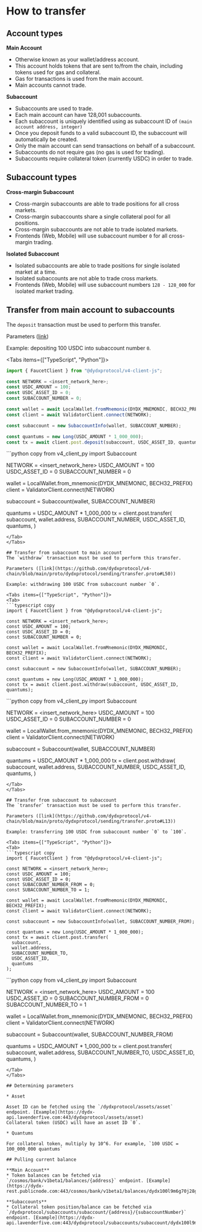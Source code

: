 
# How to transfer

## Account types

**Main Account**
* Otherwise known as your wallet/address account.
* This account holds tokens that are sent to/from the chain, including tokens used for gas and collateral.
* Gas for transactions is used from the main account.
* Main accounts cannot trade.

**Subaccount**
* Subaccounts are used to trade.
* Each main account can have 128,001 subaccounts.
* Each subaccount is uniquely identified using as subaccount ID of `(main account address, integer)`
* Once you deposit funds to a valid subaccount ID, the subaccount will automatically be created.
* Only the main account can send transactions on behalf of a subaccount.
* Subaccounts do not require gas (no gas is used for trading).
* Subaccounts require collateral token (currently USDC) in order to trade.

## Subaccount types

**Cross-margin Subaccount**
* Cross-margin subaccounts are able to trade positions for all cross markets.
* Cross-margin subaccounts share a single collateral pool for all positions.
* Cross-margin subaccounts are not able to trade isolated markets.
* Frontends (Web, Mobile) will use subaccount number `0` for all cross-margin trading.

**Isolated Subaccount**
* Isolated subaccounts are able to trade positions for single isolated market at a time.
* Isolated subaccounts are not able to trade cross markets.
* Frontends (Web, Mobile) will use subaccount numbers `128 - 128_000` for isolated market trading.

## Transfer from main account to subaccounts
The `deposit` transaction must be used to perform this transfer.

Parameters ([link](https://github.com/dydxprotocol/v4-chain/blob/main/proto/dydxprotocol/sending/transfer.proto#L31))

Example: depositing 100 USDC into subaccount number `0`.

<Tabs items={["TypeScript", "Python"]}>
<Tab>
```typescript copy
import { FaucetClient } from "@dydxprotocol/v4-client-js";

const NETWORK = <insert_network_here>;
const USDC_AMOUNT = 100;
const USDC_ASSET_ID = 0;
const SUBACCOUNT_NUMBER = 0;

const wallet = await LocalWallet.fromMnemonic(DYDX_MNEMONIC, BECH32_PREFIX);
const client = await ValidatorClient.connect(NETWORK);

const subaccount = new SubaccountInfo(wallet, SUBACCOUNT_NUMBER);

const quantums = new Long(USDC_AMOUNT * 1_000_000);
const tx = await client.post.deposit(subaccount, USDC_ASSET_ID, quantums);
```
</Tab>
<Tab>
```python copy
from v4_client_py import Subaccount

NETWORK = <insert_network_here>
USDC_AMOUNT = 100
USDC_ASSET_ID = 0
SUBACCOUNT_NUMBER = 0

wallet = LocalWallet.from_mnemonic(DYDX_MNEMONIC, BECH32_PREFIX)
client = ValidatorClient.connect(NETWORK)

subaccount = Subaccount(wallet, SUBACCOUNT_NUMBER)

quantums = USDC_AMOUNT * 1_000_000
tx = client.post.transfer(
    subaccount,
    wallet.address,
    SUBACCOUNT_NUMBER,
    USDC_ASSET_ID,
    quantums,
)
```
</Tab>
</Tabs>

## Transfer from subaccount to main account
The `withdraw` transaction must be used to perform this transfer.

Parameters ([link](https://github.com/dydxprotocol/v4-chain/blob/main/proto/dydxprotocol/sending/transfer.proto#L50))

Example: withdrawing 100 USDC from subaccount number `0`.

<Tabs items={["TypeScript", "Python"]}>
<Tab>
```typescript copy
import { FaucetClient } from "@dydxprotocol/v4-client-js";

const NETWORK = <insert_network_here>;
const USDC_AMOUNT = 100;
const USDC_ASSET_ID = 0;
const SUBACCOUNT_NUMBER = 0;

const wallet = await LocalWallet.fromMnemonic(DYDX_MNEMONIC, BECH32_PREFIX);
const client = await ValidatorClient.connect(NETWORK);

const subaccount = new SubaccountInfo(wallet, SUBACCOUNT_NUMBER);

const quantums = new Long(USDC_AMOUNT * 1_000_000);
const tx = await client.post.withdraw(subaccount, USDC_ASSET_ID, quantums);
```
</Tab>
<Tab>
```python copy
from v4_client_py import Subaccount

NETWORK = <insert_network_here>
USDC_AMOUNT = 100
USDC_ASSET_ID = 0
SUBACCOUNT_NUMBER = 0

wallet = LocalWallet.from_mnemonic(DYDX_MNEMONIC, BECH32_PREFIX)
client = ValidatorClient.connect(NETWORK)

subaccount = Subaccount(wallet, SUBACCOUNT_NUMBER)

quantums = USDC_AMOUNT * 1_000_000
tx = client.post.withdraw(
    subaccount,
    wallet.address,
    SUBACCOUNT_NUMBER,
    USDC_ASSET_ID,
    quantums,
)
```
</Tab>
</Tabs>

## Transfer from subaccount to subaccount
The `transfer` transaction must be used to perform this transfer.

Parameters ([link](https://github.com/dydxprotocol/v4-chain/blob/main/proto/dydxprotocol/sending/transfer.proto#L13))

Example: transferring 100 USDC from subaccount number `0` to `100`.

<Tabs items={["TypeScript", "Python"]}>
<Tab>
```typescript copy
import { FaucetClient } from "@dydxprotocol/v4-client-js";

const NETWORK = <insert_network_here>;
const USDC_AMOUNT = 100;
const USDC_ASSET_ID = 0;
const SUBACCOUNT_NUMBER_FROM = 0;
const SUBACCOUNT_NUMBER_TO = 1;

const wallet = await LocalWallet.fromMnemonic(DYDX_MNEMONIC, BECH32_PREFIX);
const client = await ValidatorClient.connect(NETWORK);

const subaccount = new SubaccountInfo(wallet, SUBACCOUNT_NUMBER_FROM);

const quantums = new Long(USDC_AMOUNT * 1_000_000);
const tx = await client.post.transfer(
  subaccount,
  wallet.address,
  SUBACCOUNT_NUMBER_TO,
  USDC_ASSET_ID,
  quantums
);
```
</Tab>
<Tab>
```python copy
from v4_client_py import Subaccount

NETWORK = <insert_network_here>
USDC_AMOUNT = 100
USDC_ASSET_ID = 0
SUBACCOUNT_NUMBER_FROM = 0
SUBACCOUNT_NUMBER_TO = 1

wallet = LocalWallet.from_mnemonic(DYDX_MNEMONIC, BECH32_PREFIX)
client = ValidatorClient.connect(NETWORK)

subaccount = Subaccount(wallet, SUBACCOUNT_NUMBER_FROM)

quantums = USDC_AMOUNT * 1_000_000
tx = client.post.transfer(
    subaccount,
    wallet.address,
    SUBACCOUNT_NUMBER_TO,
    USDC_ASSET_ID,
    quantums,
)
```
</Tab>
</Tabs>

## Determining parameters

* Asset

Asset ID can be fetched using the `/dydxprotocol/assets/asset` endpoint. [Example](https://dydx-api.lavenderfive.com:443/dydxprotocol/assets/asset)
Collateral token (USDC) will have an asset ID `0`.

* Quantums

For collateral token, multiply by 10^6. For example, `100 USDC = 100_000_000 quantums`
  
## Pulling current balance

**Main Account**
* Token balances can be fetched via `/cosmos/bank/v1beta1/balances/{address}` endpoint. [Example](https://dydx-rest.publicnode.com:443/cosmos/bank/v1beta1/balances/dydx100l9m6g70j28g2tk3jj4plmge8vsmj6jdrlzhk)

**Subaccounts**
* Collateral token position/balance can be fetched via `/dydxprotocol/subaccounts/subaccount/{address}/{subaccountNumber}` endpoint. [Example](https://dydx-api.lavenderfive.com:443/dydxprotocol/subaccounts/subaccount/dydx100l9m6g70j28g2tk3jj4plmge8vsmj6jdrlzhk/0)
